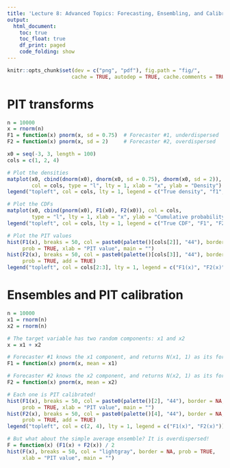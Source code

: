 ```yaml
---
title: 'Lecture 8: Advanced Topics: Forecasting, Ensembling, and Calibration'
output:
  html_document:
    toc: true
    toc_float: true
    df_print: paged
    code_folding: show
---
```


```r
knitr::opts_chunk$set(dev = c("png", "pdf"), fig.path = "fig/",
                     cache = TRUE, autodep = TRUE, cache.comments = TRUE)
```

# PIT transforms

```r
n = 10000
x = rnorm(n)
F1 = function(x) pnorm(x, sd = 0.75)  # Forecaster #1, underdispersed
F2 = function(x) pnorm(x, sd = 2)     # Forecaster #2, overdispersed

x0 = seq(-3, 3, length = 100)
cols = c(1, 2, 4)

# Plot the densities
matplot(x0, cbind(dnorm(x0), dnorm(x0, sd = 0.75), dnorm(x0, sd = 2)),
        col = cols, type = "l", lty = 1, xlab = "x", ylab = "Density")
legend("topleft", col = cols, lty = 1, legend = c("True density", "f1", "f2"))

# Plot the CDFs
matplot(x0, cbind(pnorm(x0), F1(x0), F2(x0)), col = cols, 
        type = "l", lty = 1, xlab = "x", ylab = "Cumulative probability")
legend("topleft", col = cols, lty = 1, legend = c("True CDF", "F1", "F2"))

# Plot the PIT values
hist(F1(x), breaks = 50, col = paste0(palette()[cols[2]], "44"), border = NA, 
     prob = TRUE, xlab = "PIT value", main = "")
hist(F2(x), breaks = 50, col = paste0(palette()[cols[3]], "44"), border = NA, 
     prob = TRUE, add = TRUE)
legend("topleft", col = cols[2:3], lty = 1, legend = c("F1(x)", "F2(x)"))
```

# Ensembles and PIT calibration

```r
n = 10000
x1 = rnorm(n)
x2 = rnorm(n)

# The target variable has two random components: x1 and x2
x = x1 + x2

# Forecaster #1 knows the x1 component, and returns N(x1, 1) as its forecast
F1 = function(x) pnorm(x, mean = x1)

# Forecaster #2 knows the x2 component, and returns N(x2, 1) as its forecast
F2 = function(x) pnorm(x, mean = x2)

# Each one is PIT calibrated!
hist(F1(x), breaks = 50, col = paste0(palette()[2], "44"), border = NA, 
     prob = TRUE, xlab = "PIT value", main = "")
hist(F2(x), breaks = 50, col = paste0(palette()[4], "44"), border = NA, 
     prob = TRUE, add = TRUE)
legend("topleft", col = c(2, 4), lty = 1, legend = c("F1(x)", "F2(x)"))

# But what about the simple average ensemble? It is overdispersed!
F = function(x) (F1(x) + F2(x)) / 2
hist(F(x), breaks = 50, col = "lightgray", border = NA, prob = TRUE, 
     xlab = "PIT value", main = "")
```